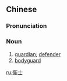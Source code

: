 {{also|卫士}}
==Chinese==
{{zh-forms|s=卫士}}

===Pronunciation===
{{zh-pron
|m=wèishì
|cat=n
}}

===Noun===
{{zh-noun}}

# [[guardian]]; [[defender]]
# [[bodyguard]]

[[ru:衛士]]